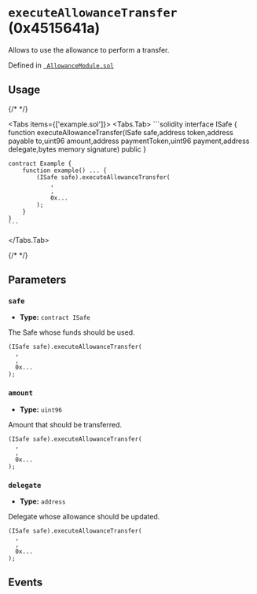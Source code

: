 
<LegacyCallout />

# `executeAllowanceTransfer` (0x4515641a)



Allows to use the allowance to perform a transfer.




Defined in [` AllowanceModule.sol`](https://github.com/safe-global/safe-modules/tree/allowance/v0.1.1/modules/allowances/contracts/AllowanceModule.sol#L152)


## Usage

{/* <!-- vale off --> */}

<Tabs items={['example.sol']}>
  <Tabs.Tab>
    ```solidity
    interface ISafe {
        function executeAllowanceTransfer(ISafe safe,address token,address payable to,uint96 amount,address paymentToken,uint96 payment,address delegate,bytes memory signature) public
    }

    contract Example {
        function example() ... {
            (ISafe safe).executeAllowanceTransfer(
                ,
                ,
                0x...
            );
        }
    }
    ```
  </Tabs.Tab>
</Tabs>

{/* <!-- vale on --> */}



## Parameters

### `safe`

  - **Type:** `contract ISafe`

  The Safe whose funds should be used.

  ```solidity focus=2
  (ISafe safe).executeAllowanceTransfer(
    ,
    ,
    0x...
  );
  ```


### `amount`

  - **Type:** `uint96`

  Amount that should be transferred.

  ```solidity focus=3
  (ISafe safe).executeAllowanceTransfer(
    ,
    ,
    0x...
  );
  ```


### `delegate`

  - **Type:** `address`

  Delegate whose allowance should be updated.

  ```solidity focus=4
  (ISafe safe).executeAllowanceTransfer(
    ,
    ,
    0x...
  );
  ```




## Events

<PayAllowanceTransfer />
<ExecuteAllowanceTransfer />

